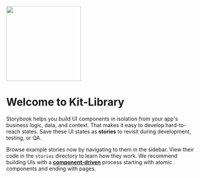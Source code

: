 
<Meta title='Kit-Library/Introduction' />

<img src={ImageFile} width='200px' />

# Welcome to Kit-Library

Storybook helps you build UI components in isolation from your app's business logic, data, and context.
That makes it easy to develop hard-to-reach states. Save these UI states as **stories** to revisit during development, testing, or QA.

Browse example stories now by navigating to them in the sidebar.
View their code in the `stories` directory to learn how they work.
We recommend building UIs with a [**component-driven**](https://componentdriven.org) process starting with atomic components and ending with pages.
